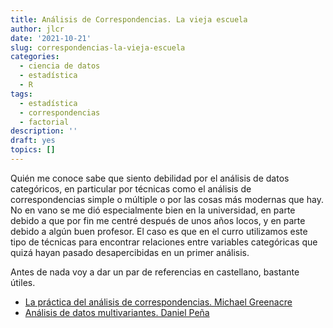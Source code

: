```yaml
---
title: Análisis de Correspondencias. La vieja escuela
author: jlcr
date: '2021-10-21'
slug: correspondencias-la-vieja-escuela
categories:
  - ciencia de datos
  - estadística
  - R
tags:
  - estadística
  - correspondencias
  - factorial
description: ''
draft: yes
topics: []
---
```



Quién me conoce sabe que siento debilidad por el análisis de datos categóricos, en particular por técnicas como el análisis de correspondencias simple o múltiple o por las cosas más modernas que hay. 
No en vano se me dió especialmente bien en la universidad, en parte debido a que por fin me centré después de unos años locos,  y en parte debido a algún buen profesor. El caso es que en el curro utilizamos este tipo de técnicas para encontrar relaciones entre variables categóricas que quizá hayan pasado desapercibidas en un primer análisis. 

Antes de nada voy a dar un par de referencias en castellano,  bastante útiles. 

* [La práctica del análisis de correspondencias. Michael Greenacre](https://www.fbbva.es/wp-content/uploads/2017/05/dat/DE_2008_practica_analisis_correspondencias.pdf)
* [Análisis de datos multivariantes. Daniel Peña](https://www.researchgate.net/publication/40944325_Analisis_de_Datos_Multivariantes)

